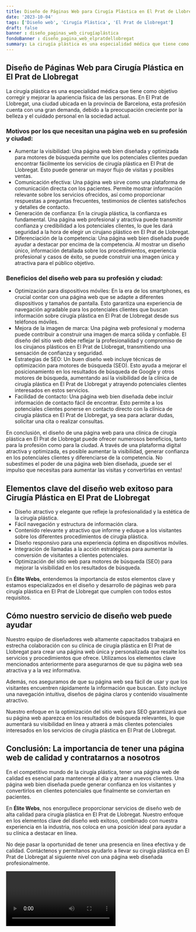 ```yaml
---
title: Diseño de Páginas Web para Cirugía Plástica en El Prat de Llobregat
date: '2023-10-04'
tags: ['Diseño web', 'Cirugía Plástica', 'El Prat de Llobregat']
draft: false
banner : diseño_paginas_web_cirugíaplástica
fondoBanner : diseño_pagina_web_elpratdellobregat
summary: La cirugía plástica es una especialidad médica que tiene como objetivo corregir y mejorar la apariencia física de las personas. En El Prat de Llobregat, una ciudad ubicada en la provincia de Barcelona, esta profesión cuenta con una gran demanda, debido a la preocupación creciente por la belleza y el cuidado personal en la sociedad actual.
---
```


## Diseño de Páginas Web para Cirugía Plástica en El Prat de Llobregat

La cirugía plástica es una especialidad médica que tiene como objetivo corregir y mejorar la apariencia física de las personas. En El Prat de Llobregat, una ciudad ubicada en la provincia de Barcelona, esta profesión cuenta con una gran demanda, debido a la preocupación creciente por la belleza y el cuidado personal en la sociedad actual.

### Motivos por los que necesitan una página web en su profesión y ciudad:
- Aumentar la visibilidad: Una página web bien diseñada y optimizada para motores de búsqueda permite que los potenciales clientes puedan encontrar fácilmente los servicios de cirugía plástica en El Prat de Llobregat. Esto puede generar un mayor flujo de visitas y posibles ventas.
- Comunicación efectiva: Una página web sirve como una plataforma de comunicación directa con los pacientes. Permite mostrar información relevante sobre los servicios ofrecidos, así como proporcionar respuestas a preguntas frecuentes, testimonios de clientes satisfechos y detalles de contacto.
- Generación de confianza: En la cirugía plástica, la confianza es fundamental. Una página web profesional y atractiva puede transmitir confianza y credibilidad a los potenciales clientes, lo que les dará seguridad a la hora de elegir un cirujano plástico en El Prat de Llobregat.
- Diferenciación de la competencia: Una página web bien diseñada puede ayudar a destacar por encima de la competencia. Al mostrar un diseño único, información detallada sobre los procedimientos, experiencia profesional y casos de éxito, se puede construir una imagen única y atractiva para el público objetivo.

### Beneficios del diseño web para su profesión y ciudad:
- Optimización para dispositivos móviles: En la era de los smartphones, es crucial contar con una página web que se adapte a diferentes dispositivos y tamaños de pantalla. Esto garantiza una experiencia de navegación agradable para los potenciales clientes que buscan información sobre cirugía plástica en El Prat de Llobregat desde sus teléfonos móviles.
- Mejora de la imagen de marca: Una página web profesional y moderna puede contribuir a construir una imagen de marca sólida y confiable. El diseño del sitio web debe reflejar la profesionalidad y compromiso de los cirujanos plásticos en El Prat de Llobregat, transmitiendo una sensación de confianza y seguridad.
- Estrategias de SEO: Un buen diseño web incluye técnicas de optimización para motores de búsqueda (SEO). Esto ayuda a mejorar el posicionamiento en los resultados de búsqueda de Google y otros motores de búsqueda, aumentando así la visibilidad de la clínica de cirugía plástica en El Prat de Llobregat y atrayendo potenciales clientes interesados en estos servicios.
- Facilidad de contacto: Una página web bien diseñada debe incluir información de contacto fácil de encontrar. Esto permite a los potenciales clientes ponerse en contacto directo con la clínica de cirugía plástica en El Prat de Llobregat, ya sea para aclarar dudas, solicitar una cita o realizar consultas.

En conclusión, el diseño de una página web para una clínica de cirugía plástica en El Prat de Llobregat puede ofrecer numerosos beneficios, tanto para la profesión como para la ciudad. A través de una plataforma digital atractiva y optimizada, es posible aumentar la visibilidad, generar confianza en los potenciales clientes y diferenciarse de la competencia. No subestimes el poder de una página web bien diseñada, ¡puede ser el impulso que necesitas para aumentar las visitas y convertirlas en ventas!

<GifSeo />

<Cta />

## Elementos clave del diseño web exitoso para Cirugía Plástica en El Prat de Llobregat

- Diseño atractivo y elegante que refleje la profesionalidad y la estética de la cirugía plástica.
- Fácil navegación y estructura de información clara.
- Contenido relevante y atractivo que informe y eduque a los visitantes sobre los diferentes procedimientos de cirugía plástica.
- Diseño responsivo para una experiencia óptima en dispositivos móviles.
- Integración de llamadas a la acción estratégicas para aumentar la conversión de visitantes a clientes potenciales.
- Optimización del sitio web para motores de búsqueda (SEO) para mejorar la visibilidad en los resultados de búsqueda.
  
En **Élite Webs**, entendemos la importancia de estos elementos clave y estamos especializados en el diseño y desarrollo de páginas web para cirugía plástica en El Prat de Llobregat que cumplen con todos estos requisitos. 

## Cómo nuestro servicio de diseño web puede ayudar

Nuestro equipo de diseñadores web altamente capacitados trabajará en estrecha colaboración con su clínica de cirugía plástica en El Prat de Llobregat para crear una página web única y personalizada que resalte los servicios y procedimientos que ofrece. Utilizamos los elementos clave mencionados anteriormente para asegurarnos de que su página web sea atractiva y a la vez informativa.

Además, nos aseguramos de que su página web sea fácil de usar y que los visitantes encuentren rápidamente la información que buscan. Esto incluye una navegación intuitiva, diseños de página claros y contenido visualmente atractivo.

Nuestro enfoque en la optimización del sitio web para SEO garantizará que su página web aparezca en los resultados de búsqueda relevantes, lo que aumentará su visibilidad en línea y atraerá a más clientes potenciales interesados en los servicios de cirugía plástica en El Prat de Llobregat.

## Conclusión: La importancia de tener una página web de calidad y contratarnos a nosotros

En el competitivo mundo de la cirugía plástica, tener una página web de calidad es esencial para mantenerse al día y atraer a nuevos clientes. Una página web bien diseñada puede generar confianza en los visitantes y convertirlos en clientes potenciales que finalmente se conviertan en pacientes.

En **Élite Webs**, nos enorgullece proporcionar servicios de diseño web de alta calidad para cirugía plástica en El Prat de Llobregat. Nuestro enfoque en los elementos clave del diseño web exitoso, combinado con nuestra experiencia en la industria, nos coloca en una posición ideal para ayudar a su clínica a destacar en línea.

No deje pasar la oportunidad de tener una presencia en línea efectiva y de calidad. Contáctenos y permítanos ayudarlo a llevar su cirugía plástica en El Prat de Llobregat al siguiente nivel con una página web diseñada profesionalmente.

<Video />

<CtaBot job='Cirugía Plástica' city='El Prat de Llobregat'/>

<Gmaps query='El Prat de Llobregat+españa+maps' />